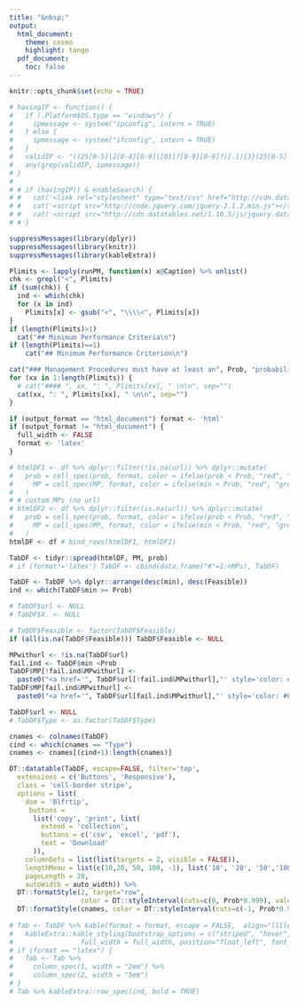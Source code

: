 ---
title: "&nbsp;"
output:
  html_document:
    theme: cosmo
    highlight: tango
  pdf_document:
    toc: false
---

<meta charset="UTF-8">
<meta name="google" content="notranslate">
<meta http-equiv="Content-Language" content="en">

```{r setup, include=FALSE}
knitr::opts_chunk$set(echo = TRUE)
```

```{r results='asis', echo=FALSE}
# havingIP <- function() {
#   if (.Platform$OS.type == "windows") {
#     ipmessage <- system("ipconfig", intern = TRUE)
#   } else {
#     ipmessage <- system("ifconfig", intern = TRUE)
#   }
#   validIP <- "((25[0-5]|2[0-4][0-9]|[01]?[0-9][0-9]?)[.]){3}(25[0-5]|2[0-4][0-9]|[01]?[0-9][0-9]?)"
#   any(grep(validIP, ipmessage))
# }
# 
# # if (havingIP() & enableSearch) {
# #   cat('<link rel="stylesheet" type="text/css" href="http://cdn.datatables.net/1.10.5/css/jquery.dataTables.min.css">')
# #   cat('<script src="http://code.jquery.com/jquery-2.1.2.min.js"></script>')
# #   cat('<script src="http://cdn.datatables.net/1.10.5/js/jquery.dataTables.min.js"></script>')
# # }

```

<!-- <script type="text/javascript"> -->
<!--          $(document).ready(function() { -->
<!--              $("table").DataTable({ -->
<!--                "aLengthMenu": [[50, 75, 100, -1], [50, 75, 100, "All"]], -->
<!--                "iDisplayLength": 50 -->
<!--              }); -->
<!--          } ); -->

<!-- </script> -->

```{r echo=FALSE, message=FALSE, warning=FALSE, results='asis'} 
suppressMessages(library(dplyr))
suppressMessages(library(knitr))
suppressMessages(library(kableExtra))

Plimits <- lapply(runPM, function(x) x@Caption) %>% unlist()
chk <- grepl("<", Plimits)
if (sum(chk)) {
  ind <- which(chk)  
  for (x in ind)
    Plimits[x] <- gsub("<", "\\\\<", Plimits[x])
}
if (length(Plimits)>1)
  cat("## Minimum Performance Criteria\n")
if (length(Plimits)==1)
    cat("## Minimum Performance Criterion\n")

cat("### Management Procedures must have at least an", Prob, "probability of meeting all Performance Limits \n")
for (xx in 1:length(Plimits)) {
  # cat("#### ", xx, ": ", Plimits[xx], " \n\n", sep="")
  cat(xx, ": ", Plimits[xx], " \n\n", sep="")
}

```


```{r echo=FALSE, message=FALSE, warning=FALSE}

if (output_format == "html_document") format <- 'html'
if (output_format != "html_document") {
  full_width <- FALSE
  format <- 'latex'
}

# htmlDF1 <- df %>% dplyr::filter(!is.na(url)) %>% dplyr::mutate(
#   prob = cell_spec(prob, format, color = ifelse(prob < Prob, "red", "green")),
#     MP = cell_spec(MP, format, color = ifelse(min < Prob, "red", "green"), link=url)
#   )
# # custom MPs (no url)
# htmlDF2 <- df %>% dplyr::filter(is.na(url)) %>% dplyr::mutate(
#   prob = cell_spec(prob, format, color = ifelse(prob < Prob, "red", "green")),
#     MP = cell_spec(MP, format, color = ifelse(min < Prob, "red", "green"))
#   )
htmlDF <- df # bind_rows(htmlDF1, htmlDF2)

TabDF <- tidyr::spread(htmlDF, PM, prob)
# if (format!='latex') TabDF <- cbind(data.frame("#"=1:nMPs), TabDF)

TabDF <- TabDF %>% dplyr::arrange(desc(min), desc(Feasible))
ind <- which(TabDF$min >= Prob)

# TabDF$url <- NULL
# TabDF$X. <- NULL

# TabDF$Feasible <- factor(TabDF$Feasible)
if (all(is.na(TabDF$Feasible))) TabDF$Feasible <- NULL

MPwithurl <- !is.na(TabDF$url) 
fail.ind <- TabDF$min <Prob 
TabDF$MP[!fail.ind&MPwithurl] <- 
  paste0("<a href='", TabDF$url[!fail.ind&MPwithurl],"' style='color: #008000'>", TabDF$MP[!fail.ind&MPwithurl],"</a>")
TabDF$MP[fail.ind&MPwithurl] <- 
  paste0("<a href='", TabDF$url[fail.ind&MPwithurl],"' style='color: #FF0000'>", TabDF$MP[fail.ind&MPwithurl],"</a>")

TabDF$url <- NULL
# TabDF$Type <- as.factor(TabDF$Type)

cnames <- colnames(TabDF)
cind <- which(cnames == "Type")
cnames <- cnames[(cind+1):length(cnames)]

DT::datatable(TabDF, escape=FALSE, filter='top', 
  extensions = c('Buttons', 'Responsive'), 
  class = 'cell-border stripe', 
  options = list(
    dom = 'Blfrtip',
     buttons = 
      list('copy', 'print', list(
        extend = 'collection',
        buttons = c('csv', 'excel', 'pdf'),
        text = 'Download'
      )),
    columnDefs = list(list(targets = 2, visible = FALSE)),
    lengthMenu = list(c(10,20, 50, 100, -1), list('10', '20', '50','100', 'All')),
    pageLength = 20, 
    autoWidth = auto_width)) %>%
  DT::formatStyle(2, target="row", 
                  color = DT::styleInterval(cuts=c(0, Prob*0.999), values=c("black", "red", "green"))) %>%
  DT::formatStyle(cnames, color = DT::styleInterval(cuts=c(-1, Prob*0.999), values=c("black", "red", "green"))) 
  
# Tab <- TabDF %>% kable(format = format, escape = FALSE,  align="llllcccclll") %>%
#   kableExtra::kable_styling(bootstrap_options = c("striped", "hover", "condensed", "responsive"),
#                 full_width = full_width, position="float_left", font_size = font_size)
# if (format == "latex") {
#   Tab <- Tab %>%
#     column_spec(1, width = "2em") %>%
#     column_spec(2, width = "5em")
# }
# Tab %>% kableExtra::row_spec(ind, bold = TRUE)

```






  